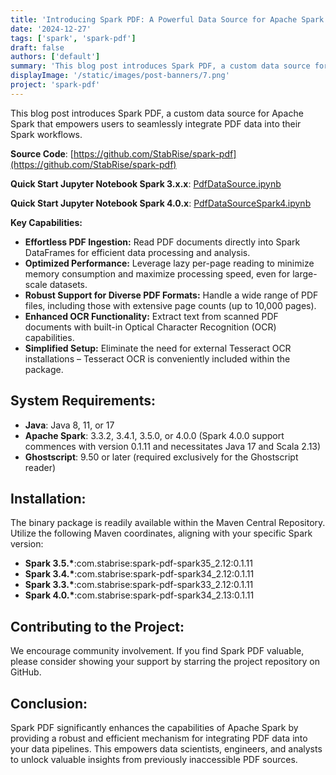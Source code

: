 ```yaml
---
title: 'Introducing Spark PDF: A Powerful Data Source for Apache Spark'
date: '2024-12-27'
tags: ['spark', 'spark-pdf']
draft: false
authors: ['default']
summary: 'This blog post introduces Spark PDF, a custom data source for Apache Spark that empowers users to seamlessly integrate PDF data into their Spark workflows.'
displayImage: '/static/images/post-banners/7.png'
project: 'spark-pdf'
---
```


This blog post introduces Spark PDF, a custom data source for Apache Spark that empowers users to seamlessly integrate PDF data into their Spark workflows.

**Source Code**: [https://github.com/StabRise/spark-pdf](https://github.com/StabRise/spark-pdf)

**Quick Start Jupyter Notebook Spark 3.x.x**: [PdfDataSource.ipynb](https://github.com/StabRise/spark-pdf/blob/main/examples/PdfDataSource.ipynb)

**Quick Start Jupyter Notebook Spark 4.0.x**: [PdfDataSourceSpark4.ipynb](https://github.com/StabRise/spark-pdf/blob/main/examples/PdfDataSourceSpark4.ipynb)

**Key Capabilities:**

 - **Effortless PDF Ingestion:** Read PDF documents directly into Spark DataFrames for efficient data processing and analysis.
 - **Optimized Performance:** Leverage lazy per-page reading to minimize memory consumption and maximize processing speed, even for large-scale datasets.
 - **Robust Support for Diverse PDF Formats:** Handle a wide range of PDF files, including those with extensive page counts (up to 10,000 pages).
 - **Enhanced OCR Functionality:** Extract text from scanned PDF documents with built-in Optical Character Recognition (OCR) capabilities.
 - **Simplified Setup:** Eliminate the need for external Tesseract OCR installations – Tesseract OCR is conveniently included within the package.

## System Requirements:
 - **Java**: Java 8, 11, or 17
 - **Apache Spark**: 3.3.2, 3.4.1, 3.5.0, or 4.0.0 (Spark 4.0.0 support commences with version 0.1.11 and necessitates Java 17 and Scala 2.13)
 - **Ghostscript**: 9.50 or later (required exclusively for the Ghostscript reader)

## Installation:

The binary package is readily available within the Maven Central Repository. Utilize the following Maven coordinates, aligning with your specific Spark version:

 - __Spark 3.5.*__:com.stabrise:spark-pdf-spark35_2.12:0.1.11
 - __Spark 3.4.*__:com.stabrise:spark-pdf-spark34_2.12:0.1.11
 - __Spark 3.3.*__:com.stabrise:spark-pdf-spark33_2.12:0.1.11
 - __Spark 4.0.*__:com.stabrise:spark-pdf-spark34_2.13:0.1.11

## Contributing to the Project:

We encourage community involvement. If you find Spark PDF valuable, please consider showing your support by starring the project repository on GitHub.

## Conclusion:

Spark PDF significantly enhances the capabilities of Apache Spark by providing a robust and efficient mechanism for integrating PDF data into your data pipelines. This empowers data scientists, engineers, and analysts to unlock valuable insights from previously inaccessible PDF sources.
